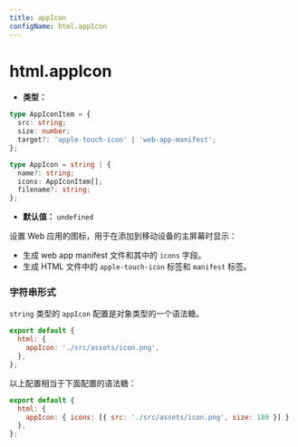 ```yaml
---
title: appIcon
configName: html.appIcon
---
```


# html.appIcon

- **类型：**

```ts
type AppIconItem = {
  src: string;
  size: number;
  target?: 'apple-touch-icon' | 'web-app-manifest';
};

type AppIcon = string | {
  name?: string;
  icons: AppIconItem[];
  filename?: string;
};
```

- **默认值：** `undefined`

设置 Web 应用的图标，用于在添加到移动设备的主屏幕时显示：

- 生成 web app manifest 文件和其中的 `icons` 字段。
- 生成 HTML 文件中的 `apple-touch-icon` 标签和 `manifest` 标签。

### 字符串形式

`string` 类型的 `appIcon` 配置是对象类型的一个语法糖。

```js
export default {
  html: {
    appIcon: './src/assets/icon.png',
  },
};
```

以上配置相当于下面配置的语法糖：

```js
export default {
  html: {
    appIcon: { icons: [{ src: './src/assets/icon.png', size: 180 }] }
  },
};
```


<RsbuildConig />
